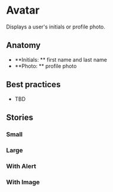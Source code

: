 

# Avatar
Displays a user's initials or profile photo.

<Preview>
  <Story id="design-system-avatar--small" />
</Preview>

<ArgsTable of={Avatar} />

## Anatomy

- **Initials: ** first name and last name 
- **Photo: ** profile photo

## Best practices 

- TBD

## Stories

### Small

<Preview>
  <Story id="design-system-avatar--small" />
</Preview>

### Large

<Preview>
  <Story id="design-system-avatar--large" />
</Preview>

### With Alert

<Preview>
  <Story id="design-system-avatar--with-alert" />
</Preview>

### With Image

<Preview>
  <Story id="design-system-avatar--with-image" />
</Preview>